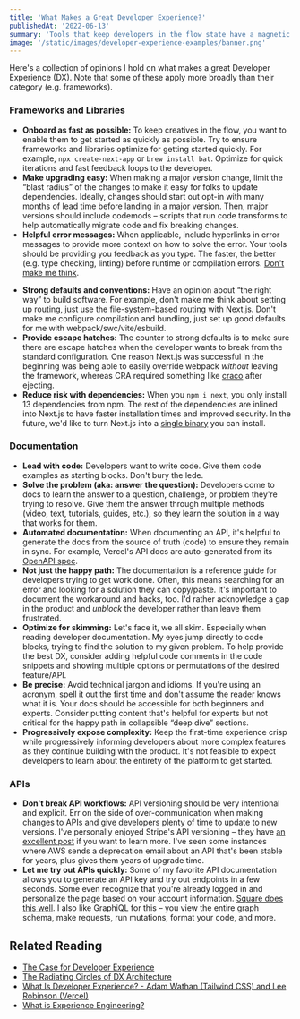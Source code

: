 ```yaml
---
title: 'What Makes a Great Developer Experience?'
publishedAt: '2022-06-13'
summary: 'Tools that keep developers in the flow state have a magnetic force. An often unexplainable, invisible pull that attracts and retains them to certain products. This pull is Developer Experience (DX).'
image: '/static/images/developer-experience-examples/banner.png'
---
```


Here's a collection of opinions I hold on what makes a great Developer Experience (DX). Note that some of these apply more broadly than their category (e.g. frameworks).

<StaticTweet id="1476237583105601538" />

### Frameworks and Libraries

- **Onboard as fast as possible:** To keep creatives in the flow, you want to enable them to get started as quickly as possible. Try to ensure frameworks and libraries optimize for getting started quickly. For example, `npx create-next-app` or `brew install bat`. Optimize for quick iterations and fast feedback loops to the developer.
- **Make upgrading easy:** When making a major version change, limit the “blast radius” of the changes to make it easy for folks to update dependencies. Ideally, changes should start out opt-in with many months of lead time before landing in a major version. Then, major versions should include codemods – scripts that run code transforms to help automatically migrate code and fix breaking changes.
- **Helpful error messages:** When applicable, include hyperlinks in error messages to provide more context on how to solve the error. Your tools should be providing you feedback as you type. The faster, the better (e.g. type checking, linting) before runtime or compilation errors. [Don't make me think](https://www.swyx.io/write-errors-that-don-t-make-me-think-24hg).

<StaticTweet id="1124787522909949952" />

- **Strong defaults and conventions:** Have an opinion about “the right way” to build software. For example, don't make me think about setting up routing, just use the file-system-based routing with Next.js. Don't make me configure compilation and bundling, just set up good defaults for me with webpack/swc/vite/esbuild.
- **Provide escape hatches:** The counter to strong defaults is to make sure there are escape hatches when the developer wants to break from the standard configuration. One reason Next.js was successful in the beginning was being able to easily override webpack _without_ leaving the framework, whereas CRA required something like [craco](https://github.com/gsoft-inc/craco) after ejecting.
- **Reduce risk with dependencies:** When you `npm i next`, you only install 13 dependencies from npm. The rest of the dependencies are inlined into Next.js to have faster installation times and improved security. In the future, we'd like to turn Next.js into a [single binary](/blog/rust) you can install.

### Documentation

- **Lead with code:** Developers want to write code. Give them code examples as starting blocks. Don't bury the lede.
- **Solve the problem (aka: answer the question):** Developers come to docs to learn the answer to a question, challenge, or problem they're trying to resolve. Give them the answer through multiple methods (video, text, tutorials, guides, etc.), so they learn the solution in a way that works for them.
- **Automated documentation:** When documenting an API, it's helpful to generate the docs from the source of truth (code) to ensure they remain in sync. For example, Vercel's API docs are auto-generated from its [OpenAPI spec](https://swagger.io/specification/).
- **Not just the happy path:** The documentation is a reference guide for developers trying to get work done. Often, this means searching for an error and looking for a solution they can copy/paste. It's important to document the workaround and hacks, too. I'd rather acknowledge a gap in the product and _unblock_ the developer rather than leave them frustrated.
- **Optimize for skimming:** Let's face it, we all skim. Especially when reading developer documentation. My eyes jump directly to code blocks, trying to find the solution to my given problem. To help provide the best DX, consider adding helpful code comments in the code snippets and showing multiple options or permutations of the desired feature/API.
- **Be precise:** Avoid technical jargon and idioms. If you're using an acronym, spell it out the first time and don't assume the reader knows what it is. Your docs should be accessible for both beginners and experts. Consider putting content that's helpful for experts but not critical for the happy path in collapsible “deep dive” sections.
- **Progressively expose complexity:** Keep the first-time experience crisp while progressively informing developers about more complex features as they continue building with the product. It's not feasible to expect developers to learn about the entirety of the platform to get started.

<StaticTweet id="1258579119740248066" />

### APIs

- **Don't break API workflows:** API versioning should be very intentional and explicit. Err on the side of over-communication when making changes to APIs and give developers plenty of time to update to new versions. I've personally enjoyed Stripe's API versioning – they have [an excellent post](https://stripe.com/blog/api-versioning) if you want to learn more. I've seen some instances where AWS sends a deprecation email about an API that's been stable for years, plus gives them years of upgrade time.
- **Let me try out APIs quickly:** Some of my favorite API documentation allows you to generate an API key and try out endpoints in a few seconds. Some even recognize that you're already logged in and personalize the page based on your account information. [Square does this well](https://developer.squareup.com/explorer/square). I also like GraphiQL for this – you view the entire graph schema, make requests, run mutations, format your code, and more.

<StaticTweet id="1471351025252519936" />

## Related Reading

- [The Case for Developer Experience](https://future.com/the-case-for-developer-experience/)
- [The Radiating Circles of DX Architecture](https://dx.tips/circles)
- [What Is Developer Experience? - Adam Wathan (Tailwind CSS) and Lee Robinson (Vercel)](https://developerexperience.buzzsprout.com/1806381/8744993)
- [What is Experience Engineering?](https://quobix.com/articles/experience-engineering/)
